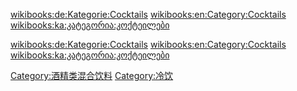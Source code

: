 {{catmore}}
{{Commonscat|Cocktails}}

[[Category:酒精类混合饮料|Category:酒精类混合饮料]]
[[Category:冷饮|Category:冷饮]]

[[wikibooks:de:Kategorie:Cocktails|wikibooks:de:Kategorie:Cocktails]]
[[wikibooks:en:Category:Cocktails|wikibooks:en:Category:Cocktails]]
[[wikibooks:ka:კატეგორია:კოქტეილები|wikibooks:ka:კატეგორია:კოქტეილები]]

[[wikibooks:de:Kategorie:Cocktails|wikibooks:de:Kategorie:Cocktails]]
[[wikibooks:en:Category:Cocktails|wikibooks:en:Category:Cocktails]]
[[wikibooks:ka:კატეგორია:კოქტეილები|wikibooks:ka:კატეგორია:კოქტეილები]]